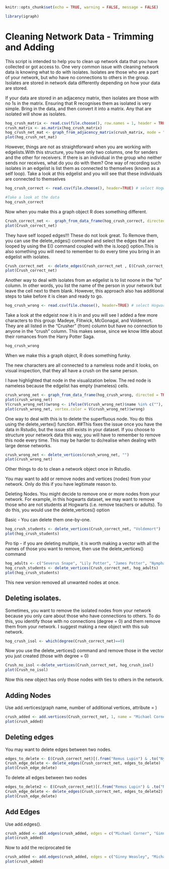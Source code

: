 ```r
knitr::opts_chunk$set(echo = TRUE, warning = FALSE, message = FALSE)
```

```r
library(igraph)
```

# Cleaning Network Data - Trimming and Adding

This script is intended to help you to clean up network data that you have collected or got access to. One very common issue with cleaning network data is knowing what to do with isolates. Isolates are those who are a part of your network, but who have no connections to others in the group. Isolates are stored in network data differently depending on how your data are stored.

If your data are stored in an adjacency matrix, then isolates are those with no 1s in the matrix. Ensuring that R recognises them as isolated is very simple. Bring in the data, and then convert it into a matrix. Any that are isolated will show as isolates.

```r
hog_crush_matrix <- read.csv(file.choose(), row.names = 1, header = TRUE) # select Hogwarts Crushes matrix.csv
crush_matrix <- as.matrix(hog_crush_matrix)
hog_crush_net_mat <- graph_from_adjacency_matrix(crush_matrix, mode = "directed", diag = FALSE)
plot(hog_crush_net_mat)
```

However, things are not as straightforward when you are working with edgelists.With this structure, you have only two columns, one for senders and the other for receivers. If there is an individual in the group who neither sends nor receives, what do you do with them? One way of recording such isolates in an edgelist is list them as connected to themselves (known as a self loop). Take a look at this edgelist and you will see that these individuals are connected to themselves

```r
hog_crush_correct <- read.csv(file.choose(), header=TRUE) # select Hogwarts Crushes Edgelist_SELFLOOPS.csv

#Take a look at the data
hog_crush_correct
```

Now when you make this a graph object R does something different.

```r
Crush_correct_net <-  graph_from_data_frame(hog_crush_correct, directed = TRUE)
plot(Crush_correct_net)
```

They have self looped edges!!! These do not look great. To Remove them, you can use the delete_edges() command and select the edges that are looped by using the E() command coupled with the is.loop() option.This is also something you will need to remember to do every time you bring in an edgelist with isolates.

```r
Crush_correct_net  <- delete_edges(Crush_correct_net , E(Crush_correct_net )[which_loop(Crush_correct_net )])
plot(Crush_correct_net)
```

Another way to deal with isolates from an edgelist is to list noone in the "to" column. In other words, you list the name of the person in your network but leave the cell next to them blank. However, this approach also has additional steps to take before it is clean and ready to go.

```r
hog_crush_wrong <- read.csv(file.choose(), header=TRUE) # select Hogwarts Crushes Edgelist_EMPTY NODE.csv
```

Take a look at the edgeist now it is in and you will see I added a few more characters to this group: Madeye, Flitwick, McGonagal, and Voldemort. They are all listed in the "Crusher" (from) column but have no connection to anyone in the "crush" column. This makes sense, since we know little about their romances from the Harry Potter Saga.

```r
hog_crush_wrong
```

When we make this a graph object, R does something funky.

The new characters are all connected to a nameless node and it looks, on visual inspection, that they all have a crush on the same person.

I have highlighted that node in the visualization below. The red node is nameless because the edgelist has empty (nameless) cells.

```r
crush_wrong_net <- graph_from_data_frame(hog_crush_wrong, directed = TRUE)
plot(crush_wrong_net)
V(crush_wrong_net)$wrong <- ifelse(V(crush_wrong_net)$name %in% c(""), "red", "white")
plot(crush_wrong_net, vertex.color = V(crush_wrong_net)$wrong)
```

One way to deal with this is to delete the superfluous node. You do this using the delete_vertex() function. ##This fixes the issue once you have the data in Rstudio, but the issue still exists in your dataset. If you choose to structure your network data this way, you will have to remember to remove this node every time. This may be harder to do/realise when dealing with large dense networks.

```r
crush_wrong_net <- delete_vertices(crush_wrong_net, "")
plot(crush_wrong_net)
```

Other things to do to clean a network object once in Rstudio.

You may want to add or remove nodes and vertices (nodes) from your network. Only do this if you have legitimate reason to.

Deleting Nodes. You might decide to remove one or more nodes from your network. For example, in this hogwarts dataset, we may want to remove those who are not students at Hogwarts (i.e. remove teachers or adults). To do this, you would use the delete_vertices() option

Basic - You can delete them one-by-one.

```r
hog_crush_students <- delete_vertices(Crush_correct_net, "Voldemort")
plot(hog_crush_students)
```

Pro tip - if you are deleting multiple, it is worth making a vector with all the names of those you want to remove, then use the delete_vertices() command

```r
hog_adults <- c("Severus Snape", "Lily Potter", "James Potter", "Nymphadora Tonks", "Remus Lupin", "Voldemort", "Flitwick", "McGonagal", "Madeye")
hog_crush_students <- delete_vertices(Crush_correct_net, hog_adults)
plot(hog_crush_students)
```

This new version removed all unwanted nodes at once.

## Deleting isolates.

Sometimes, you want to remove the isolated nodes from your network because you only care about those who have connections to others. To do this, you identify those with no connections (degree = 0) and them remove them from your network. I suggest making a new object with this sub network.

```r
hog_crush_isol <- which(degree(Crush_correct_net)==0)
```

Now you use the delete_vertices() command and remove those in the vector you just created (those with degree = 0)

```r
Crush_no_isol <-delete_vertices(Crush_correct_net, hog_crush_isol)
plot(Crush_no_isol)
```

Now this new object has only those nodes with ties to others in the network.

## Adding Nodes

Use add.vertices(graph name, number of additional vertices, attribute = )

```r
crush_added <- add.vertices(Crush_correct_net, 1, name = "Michael Corner")
plot(crush_added)
```

## Deleting edges

You may want to delete edges between two nodes.

```r
edges_to_delete <- E(Crush_correct_net)[(.from("Remus Lupin") & .to("Nymphadora Tonks"))]
Crush_edge_delete <- delete_edges(Crush_correct_net, edges_to_delete)
plot(Crush_edge_delete)
```

To delete all edges between two nodes

```r
edges_to_delete2 <- E(Crush_correct_net)[(.from("Remus Lupin") & .to("Nymphadora Tonks")) | .from("Nymphadora Tonks") & .to("Remus Lupin")]
Crush_edge_delete <- delete_edges(Crush_correct_net, edges_to_delete2)
plot(Crush_edge_delete)
```

## Add Edges

Use add.edges().

```r
crush_added <- add.edges(crush_added, edges = c("Michael Corner", "Ginny Weasley"))
plot(crush_added)
```

Now to add the reciprocated tie

```r
crush_added <- add.edges(crush_added, edges = c("Ginny Weasley", "Michael Corner"))
plot(crush_added)
```
